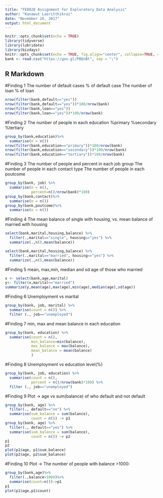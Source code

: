 ```yaml
---
title: "FE8828 Assignment for Exploratory Data Analysis"
author: "Kanawut Laoritthikrai"
date: "November 26, 2017"
output: html_document
---
```


```r
knitr::opts_chunk$set(echo = TRUE)
library(tidyverse)
library(lubridate)
library(bizdays)
knitr::opts_chunk$set(echo = TRUE, fig.align="center", collapse=TRUE, cache=T)
bank <- read.csv("https://goo.gl/PBQnBt", sep = ";")
```

## R Markdown

#Finding 1
The number of default cases 
% of default case
The number of loan
% of loan

```r
nrow(filter(bank,default=="yes")) 
nrow(filter(bank,default=="yes"))*100/nrow(bank)
nrow(filter(bank,loan=="yes"))
nrow(filter(bank,loan=="yes"))*100/nrow(bank)
```

#Finding 2
The number of people in each education 
%primary
%secondary
%tertiary

```r
group_by(bank,education)%>% 
  summarise(n = n())
nrow(filter(bank,education=="primary"))*100/nrow(bank)
nrow(filter(bank,education=="secondary"))*100/nrow(bank)
nrow(filter(bank,education=="tertiary"))*100/nrow(bank)
```

#Finding 3
The number of people and percent in each job group
The number of people in each contact type
The number of people in each poutcome
```r
group_by(bank, job) %>% 
  summarise(n = n(),
            percent=n()/nrow(bank)*100)
group_by(bank,contact)%>% 
  summarise(n = n())
group_by(bank,poutcome)%>% 
  summarise(n = n())
```

#Finding 4
The mean balance of single with housing, vs. mean balance of married with housing

```r
select(bank,marital,housing,balance) %>%
  filter(.,marital=="single", housing=="yes") %>%
  summarize(.,n(),mean(balance))

select(bank,marital,housing,balance) %>%
  filter(.,marital=="married", housing=="yes") %>%
  summarize(.,n(),mean(balance)) 
```

#Finding 5
mean, max,min, median and sd age of those who married


```r
x <- select(bank,age,marital)
y<- filter(x,marital=="married")
summarize(y,mean(age),max(age),min(age),median(age),sd(age))

```

#Finding 6
Unemployment vs marital


```r
group_by(bank, job, marital) %>%
  summarise(count = n()) %>%
  filter (., job=="unemployed")
```


#Finding 7
min, max and mean balance in each education

```r
group_by(bank, education) %>%
  summarise(count = n(),
            min_balance=min(balance),
            max_balance = max(balance),
            mean_balance = mean(balance)
            )
```

#Finding 8
Unemployment vs education level(%)

```r
group_by(bank, job, education) %>%
  summarise(count = n(),
            percent = n()/nrow(bank)*100) %>%
  filter (., job=="unemployed")
```

#Finding 9
Plot -> age vs sum(balance) of who default and not default

```r
group_by(bank, age) %>%
  filter(., default=="no") %>%
  summarise(sum_balance = sum(balance),
            count = n()) -> p1
group_by(bank, age) %>%
  filter(., default=="yes") %>%
  summarise(sum_balance = sum(balance),
            count = n()) -> p2
p1
p2
plot(p1$age, p1$sum_balance)
plot(p2$age, p2$sum_balance)

```

#Finding 10
Plot -> The number of people with balance >1000:

```r
group_by(bank,age)%>%
  filter(.,balance>1000)%>%
  summarise(count=n())->p1
p1
plot(p1$age,p1$count)

```
